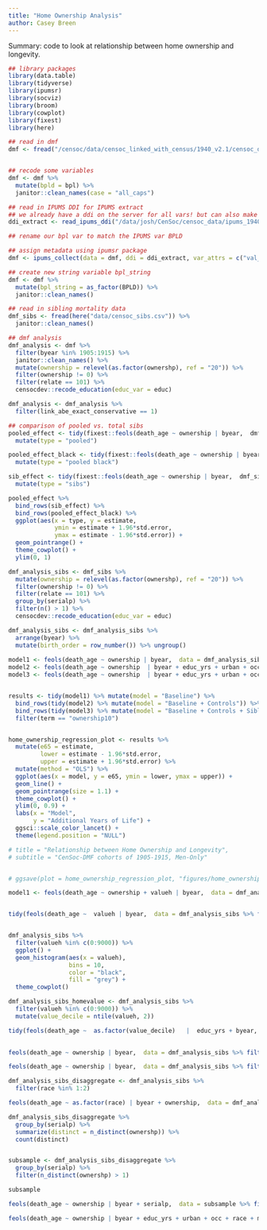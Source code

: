 ```yaml
---
title: "Home Ownership Analysis"
author: Casey Breen
---
```



Summary: code to look at relationship between home ownership and longevity. 

```r
## library packages
library(data.table)
library(tidyverse)
library(ipumsr)
library(socviz)
library(broom)
library(cowplot)
library(fixest)
library(here)
```


```r
## read in dmf 
dmf <- fread("/censoc/data/censoc_linked_with_census/1940_v2.1/censoc_dmf_v2_1_linked_with_census.csv")


## recode some variables 
dmf <- dmf %>% 
  mutate(bpld = bpl) %>% 
  janitor::clean_names(case = "all_caps")

## read in IPUMS DDI for IPUMS extract
## we already have a ddi on the server for all vars! but can also make a new extract from IPUMS with BPLD var  
ddi_extract <- read_ipums_ddi("/data/josh/CenSoc/censoc_data/ipums_1940_extract/fullcount.ddi.xml")

## rename our bpl var to match the IPUMS var BPLD

## assign metadata using ipumsr package
dmf <- ipums_collect(data = dmf, ddi = ddi_extract, var_attrs = c("val_labels", "var_label", "var_desc"))

## create new string variable bpl_string 
dmf <- dmf %>% 
  mutate(bpl_string = as_factor(BPLD)) %>% 
  janitor::clean_names()

## read in sibling mortality data 
dmf_sibs <- fread(here("data/censoc_sibs.csv")) %>% 
  janitor::clean_names()
```


```r
## dmf analysis 
dmf_analysis <- dmf %>% 
  filter(byear %in% 1905:1915) %>% 
  janitor::clean_names() %>% 
  mutate(ownership = relevel(as.factor(ownershp), ref = "20")) %>% 
  filter(ownership != 0) %>% 
  filter(relate == 101) %>% 
  censocdev::recode_education(educ_var = educ)

dmf_analysis <- dmf_analysis %>% 
  filter(link_abe_exact_conservative == 1)
```


```r
## comparison of pooled vs. total sibs 
pooled_effect <- tidy(fixest::feols(death_age ~ ownership | byear,  dmf_analysis  %>% filter(race == 100))) %>% 
  mutate(type = "pooled") 

pooled_effect_black <- tidy(fixest::feols(death_age ~ ownership | byear ,  dmf_analysis %>% filter(race == 200))) %>% 
  mutate(type = "pooled black") 

sib_effect <- tidy(fixest::feols(death_age ~ ownership | byear,  dmf_sibs)) %>% 
  mutate(type = "sibs")

pooled_effect %>% 
  bind_rows(sib_effect) %>% 
  bind_rows(pooled_effect_black) %>% 
  ggplot(aes(x = type, y = estimate, 
             ymin = estimate + 1.96*std.error,
             ymax = estimate - 1.96*std.error)) + 
  geom_pointrange() + 
  theme_cowplot() + 
  ylim(0, 1)
```




```r
dmf_analysis_sibs <- dmf_sibs %>% 
  mutate(ownership = relevel(as.factor(ownershp), ref = "20")) %>% 
  filter(ownership != 0) %>% 
  filter(relate == 101) %>% 
  group_by(serialp) %>% 
  filter(n() > 1) %>% 
  censocdev::recode_education(educ_var = educ)

dmf_analysis_sibs <- dmf_analysis_sibs %>% 
  arrange(byear) %>% 
  mutate(birth_order = row_number()) %>% ungroup()
 
model1 <- feols(death_age ~ ownership | byear,  data = dmf_analysis_sibs)
model2 <- feols(death_age ~ ownership  | byear + educ_yrs + urban + occ + race + marst + statefip,  data = dmf_analysis_sibs)
model3 <- feols(death_age ~ ownership  | byear + educ_yrs + urban + occ + race + marst + statefip + serialp + birth_order,  data = dmf_analysis_sibs)


results <- tidy(model1) %>% mutate(model = "Baseline") %>% 
  bind_rows(tidy(model2) %>% mutate(model = "Baseline + Controls")) %>% 
  bind_rows(tidy(model3) %>% mutate(model = "Baseline + Controls + Sibling FE")) %>% 
  filter(term == "ownership10")


home_ownership_regression_plot <- results %>% 
  mutate(e65 = estimate,
         lower = estimate - 1.96*std.error,
         upper = estimate + 1.96*std.error) %>% 
  mutate(method = "OLS") %>% 
  ggplot(aes(x = model, y = e65, ymin = lower, ymax = upper)) + 
  geom_line() + 
  geom_pointrange(size = 1.1) + 
  theme_cowplot() + 
  ylim(0, 0.9) + 
  labs(x = "Model",
       y = "Additional Years of Life") + 
  ggsci::scale_color_lancet() + 
  theme(legend.position = "NULL")

# title = "Relationship between Home Ownership and Longevity",
# subtitle = "CenSoc-DMF cohorts of 1905-1915, Men-Only"


# ggsave(plot = home_ownership_regression_plot, "figures/home_ownership_models.pdf", width = 9, height = 5)
```


```r
model1 <- feols(death_age ~ ownership + valueh | byear,  data = dmf_analysis_sibs %>% filter(valueh %in% c(1:90000)))


tidy(feols(death_age ~  valueh | byear,  data = dmf_analysis_sibs %>% filter(valueh %in% c(1:9000))))


dmf_analysis_sibs %>% 
  filter(valueh %in% c(0:9000)) %>% 
  ggplot() +
  geom_histogram(aes(x = valueh),
                 bins = 10, 
                 color = "black",
                 fill = "grey") + 
  theme_cowplot()

dmf_analysis_sibs_homevalue <- dmf_analysis_sibs %>% 
  filter(valueh %in% c(0:9000)) %>% 
  mutate(value_decile = ntile(valueh, 2)) 

tidy(feols(death_age ~  as.factor(value_decile)   |  educ_yrs + byear,  data = dmf_analysis_sibs_homevalue))

  
feols(death_age ~ ownership | byear,  data = dmf_analysis_sibs %>% filter(byear %in% 1905:1910))

feols(death_age ~ ownership | byear,  data = dmf_analysis_sibs %>% filter(byear %in% 1910:1915))
```

```r
dmf_analysis_sibs_disaggregate <- dmf_analysis_sibs %>% 
  filter(race %in% 1:2)

feols(death_age ~ as.factor(race) | byear + ownership,  data = dmf_analysis_sibs_disaggregate)


```



```r
dmf_analysis_sibs_disaggregate %>% 
  group_by(serialp) %>% 
  summarize(distinct = n_distinct(ownershp)) %>% 
  count(distinct)


subsample <- dmf_analysis_sibs_disaggregate %>% 
  group_by(serialp) %>% 
  filter(n_distinct(ownershp) > 1) 

subsample

feols(death_age ~ ownership | byear + serialp,  data = subsample %>% filter(race == 2))

feols(death_age ~ ownership | byear + educ_yrs + urban + occ + race + marst + statefip + serialp + birth_order,  data = dmf_analysis_sibs)

```

